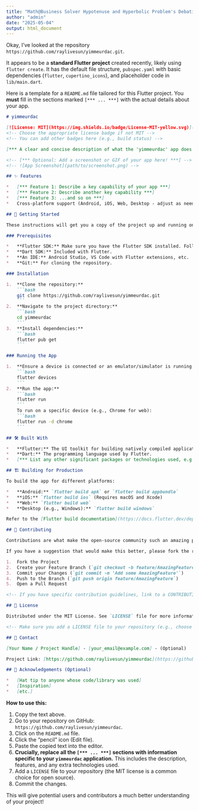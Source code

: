 ```yaml
---
title: "Math@Business Solver Hypotenuse and Hyperbolic Problem's Debatings and Dialog"
author: "admin"
date: "2025-05-04"
output: html_document
---
```


Okay, I've looked at the repository `https://github.com/raylivesun/yimmeurdac.git`.

It appears to be a **standard Flutter project** created recently, likely using `flutter create`. It has the default file structure, `pubspec.yaml` with basic dependencies (`flutter`, `cupertino_icons`), and placeholder code in `lib/main.dart`.

Here is a template for a `README.md` file tailored for this Flutter project. You **must** fill in the sections marked `[*** ... ***]` with the actual details about your app.

```markdown
# yimmeurdac

[![License: MIT](https://img.shields.io/badge/License-MIT-yellow.svg)](https://opensource.org/licenses/MIT)
<!-- Choose the appropriate license badge if not MIT -->
<!-- You can add other badges here (e.g., build status) -->

[*** A clear and concise description of what the 'yimmeurdac' app does. What problem does it solve? Who is it for? ***]

<!-- [*** Optional: Add a screenshot or GIF of your app here! ***] -->
<!-- ![App Screenshot](path/to/screenshot.png) -->

## ✨ Features

*   [*** Feature 1: Describe a key capability of your app ***]
*   [*** Feature 2: Describe another key capability ***]
*   [*** Feature 3: ...and so on ***]
*   Cross-platform support (Android, iOS, Web, Desktop - adjust as needed)

## 🚀 Getting Started

These instructions will get you a copy of the project up and running on your local machine for development and testing purposes.

### Prerequisites

*   **Flutter SDK:** Make sure you have the Flutter SDK installed. Follow the official [Flutter installation guide](https://docs.flutter.dev/get-started/install).
*   **Dart SDK:** Included with Flutter.
*   **An IDE:** Android Studio, VS Code with Flutter extensions, etc.
*   **Git:** For cloning the repository.

### Installation

1.  **Clone the repository:**
    ```bash
    git clone https://github.com/raylivesun/yimmeurdac.git
    ```
2.  **Navigate to the project directory:**
    ```bash
    cd yimmeurdac
    ```
3.  **Install dependencies:**
    ```bash
    flutter pub get
    ```

### Running the App

1.  **Ensure a device is connected or an emulator/simulator is running.** You can check connected devices with:
    ```bash
    flutter devices
    ```
2.  **Run the app:**
    ```bash
    flutter run
    ```
    To run on a specific device (e.g., Chrome for web):
    ```bash
    flutter run -d chrome
    ```

## 🛠️ Built With

*   **Flutter:** The UI toolkit for building natively compiled applications for mobile, web, and desktop from a single codebase.
*   **Dart:** The programming language used by Flutter.
*   [*** List any other significant packages or technologies used, e.g., Firebase, Riverpod, Bloc, specific APIs ***]

## 🏗️ Building for Production

To build the app for different platforms:

*   **Android:** `flutter build apk` or `flutter build appbundle`
*   **iOS:** `flutter build ios` (Requires macOS and Xcode)
*   **Web:** `flutter build web`
*   **Desktop (e.g., Windows):** `flutter build windows`

Refer to the [Flutter build documentation](https://docs.flutter.dev/deployment/build-overview) for more details.

## 🤝 Contributing

Contributions are what make the open-source community such an amazing place to learn, inspire, and create. Any contributions you make are **greatly appreciated**.

If you have a suggestion that would make this better, please fork the repo and create a pull request. You can also simply open an issue with the tag "enhancement".

1.  Fork the Project
2.  Create your Feature Branch (`git checkout -b feature/AmazingFeature`)
3.  Commit your Changes (`git commit -m 'Add some AmazingFeature'`)
4.  Push to the Branch (`git push origin feature/AmazingFeature`)
5.  Open a Pull Request

<!-- If you have specific contribution guidelines, link to a CONTRIBUTING.md file -->

## 📜 License

Distributed under the MIT License. See `LICENSE` file for more information.

<!-- Make sure you add a LICENSE file to your repository (e.g., choose one from https://choosealicense.com/) -->

## 📧 Contact

[Your Name / Project Handle] - [your_email@example.com] - (Optional)

Project Link: [https://github.com/raylivesun/yimmeurdac](https://github.com/raylivesun/yimmeurdac)

## 🙏 Acknowledgements (Optional)

*   [Hat tip to anyone whose code/library was used]
*   [Inspiration]
*   [etc.]

```

**How to use this:**

1.  Copy the text above.
2.  Go to your repository on GitHub: `https://github.com/raylivesun/yimmeurdac`.
3.  Click on the `README.md` file.
4.  Click the "pencil" icon (Edit file).
5.  Paste the copied text into the editor.
6.  **Crucially, replace all the `[*** ... ***]` sections with information specific to your `yimmeurdac` application.** This includes the description, features, and any extra technologies used.
7.  Add a `LICENSE` file to your repository (the MIT license is a common choice for open source).
8.  Commit the changes.

This will give potential users and contributors a much better understanding of your project!